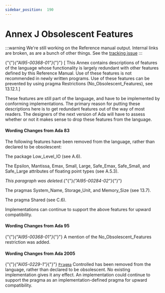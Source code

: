 ---
sidebar_position:  190
---

# Annex J Obsolescent Features

:::warning
We're still working on the Reference manual output.  Internal links are broken,
as are a bunch of other things.
See the [tracking issue](https://github.com/ada-lang-io/ada-lang-io/issues/20)
:::


<p>{"{"}<em>{"AI95-00368-01"}</em>{"}"} [ This Annex contains descriptions of features of the language whose functionality is largely redundant with other features defined by this Reference Manual. Use of these features is not recommended in newly written programs. Use of these features can be prevented by using pragma Restrictions (No_Obsolescent_Features), see 13.12.1.] <br /></p>

<Admonition type="aarm" aarm="ramification" title="Ramification: ">
<strong></strong>These features are still part of the language, and have to be implemented by conforming implementations. The primary reason for putting these descriptions here is to get redundant features out of the way of most readers. The designers of the next version of Ada will have to assess whether or not it makes sense to drop these features from the language. <br /></Admonition>


#### Wording Changes from Ada 83

<Admonition type="aarm" aarm="note" title="Note: ">
The following features have been removed from the language, rather than declared to be obsolescent: <br /></Admonition>

<p>The package Low_Level_IO (see A.6).<br /></p>

<p>The Epsilon, Mantissa, Emax, Small, Large, Safe_Emax, Safe_Small, and Safe_Large attributes of floating point types (see A.5.3).<br /></p>

<p><em>This paragraph was deleted.</em>{"{"}<em>{"AI95-00284-02"}</em>{"}"} <br /></p>

<p>The pragmas System_Name, Storage_Unit, and Memory_Size (see 13.7).<br /></p>

<p>The pragma Shared (see C.6). <br /></p>

<Admonition type="aarm" aarm="note" title="Note: ">
Implementations can continue to support the above features for upward compatibility. <br /></Admonition>


#### Wording Changes from Ada 95

<Admonition type="aarm" aarm="note" title="Note: ">
{"{"}<em>{"AI95-00368-01"}</em>{"}"} A mention of the No_Obsolescent_Features restriction was added. <br /></Admonition>


#### Wording Changes from Ada 2005

<Admonition type="aarm" aarm="note" title="Note: ">
{"{"}<em>{"AI05-0229-1"}</em>{"}"} <code><a href="../AA-2/AA-2.8#S0019">Pragma</a></code> Controlled has been removed from the language, rather than declared to be obsolescent. No existing implementation gives it any effect. An implementation could continue to support the pragma as an implementation-defined pragma for upward compatibility. <br /></Admonition>

